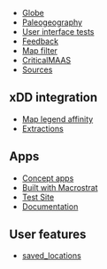 
<PageHeader title="Development pages"></PageHeader>
<PageBreadcrumbs></PageBreadcrumbs>

- [Globe](/dev/globe)
- [Paleogeography](/dev/paleo)
- [User interface tests](/dev/ui-tests)
- [Feedback](/dev/feedback)
- [Map filter](/dev/filtering)
- [CriticalMAAS](/integrations/criticalmaas)
- [Sources](/dev/sources)

## xDD integration

- [Map legend affinity](/dev/legend-affinity)
- [Extractions](/integrations/xdd/extractions)

## Apps

- [Concept apps](/dev/concepts)
- [Built with Macrostrat](/dev/apps)
- [Test Site](/dev/test-site/main-page)
- [Documentation](/dev/docs)

## User features

- [saved_locations](/dev/user-features/saved-locations)
